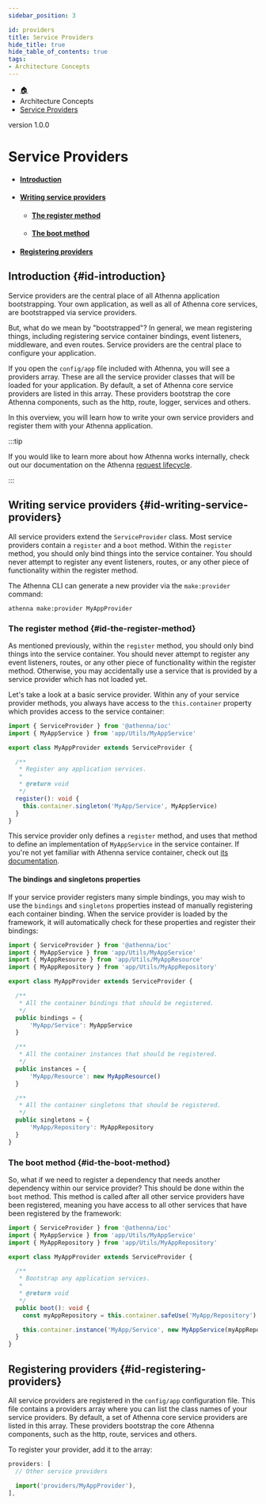 ```yaml
---
sidebar_position: 3

id: providers
title: Service Providers
hide_title: true
hide_table_of_contents: true
tags:
- Architecture Concepts
---
```


<nav aria-label="breadcrumbs">
    <ul class="breadcrumbs">
        <li class="breadcrumbs__item">
            <a class="breadcrumbs__link" href="/">🏠</a>
        </li>
        <li class="breadcrumbs__item">
            <a class="breadcrumbs__link">Architecture Concepts</a>
        </li>
        <li class="breadcrumbs__item">
            <a class="breadcrumbs__link" href="/docs/architecture-concepts/providers">Service Providers</a>
        </li>
    </ul>
</nav>

<span class="badge badge--secondary margin-top-bot">version 1.0.0</span>

# Service Providers

- #### [Introduction](#id-introduction)
- #### [Writing service providers](#id-writing-service-providers)
  - #### [The register method](#id-the-register-method)
  - #### [The boot method](#id-the-boot-method)
- #### [Registering providers](#id-registering-providers)

## Introduction {#id-introduction}

Service providers are the central place of all Athenna application bootstrapping. Your own application, as well as all
of Athenna core services, are bootstrapped via service providers.

But, what do we mean by "bootstrapped"? In general, we mean registering things, including registering service container
bindings, event listeners, middleware, and even routes. Service providers are the central place to configure your application.

If you open the `config/app` file included with Athenna, you will see a providers array. These are all the service provider
classes that will be loaded for your application. By default, a set of Athenna core service providers are listed in this array.
These providers bootstrap the core Athenna components, such as the http, route, logger, services and others.

In this overview, you will learn how to write your own service providers and register them with your Athenna application.

:::tip

If you would like to learn more about how Athenna works internally, check out our documentation on the Athenna [request lifecycle](lifecycle).

:::

## Writing service providers {#id-writing-service-providers}

All service providers extend the `ServiceProvider` class. Most service providers contain a `register` and a `boot` method.
Within the `register` method, you should only bind things into the service container. You should never attempt to register
any event listeners, routes, or any other piece of functionality within the register method.

The Athenna CLI can generate a new provider via the `make:provider` command:

```shell
athenna make:provider MyAppProvider
```

### The register method {#id-the-register-method}

As mentioned previously, within the `register` method, you should only bind things into the service container. You should
never attempt to register any event listeners, routes, or any other piece of functionality within the register method.
Otherwise, you may accidentally use a service that is provided by a service provider which has not loaded yet.

Let's take a look at a basic service provider. Within any of your service provider methods, you always have access to
the `this.container` property which provides access to the service container:

```typescript
import { ServiceProvider } from '@athenna/ioc'
import { MyAppService } from 'app/Utils/MyAppService'

export class MyAppProvider extends ServiceProvider {

  /**
   * Register any application services.
   *
   * @return void
   */
  register(): void {
    this.container.singleton('MyApp/Service', MyAppService)
  }
}
```

This service provider only defines a `register` method, and uses that method to define an implementation of `MyAppService`
in the service container. If you're not yet familiar with Athenna service container, check out [its documentation](container).

#### The bindings and singletons properties

If your service provider registers many simple bindings, you may wish to use the `bindings` and `singletons` properties instead
of manually registering each container binding. When the service provider is loaded by the framework, it will automatically
check for these properties and register their bindings:

```typescript
import { ServiceProvider } from '@athenna/ioc'
import { MyAppService } from 'app/Utils/MyAppService'
import { MyAppResource } from 'app/Utils/MyAppResource'
import { MyAppRepository } from 'app/Utils/MyAppRepository'

export class MyAppProvider extends ServiceProvider {

  /**
   * All the container bindings that should be registered.
   */
  public bindings = {
      'MyApp/Service': MyAppService
  }

  /**
   * All the container instances that should be registered.
   */
  public instances = {
      'MyApp/Resource': new MyAppResource()
  }

  /**
   * All the container singletons that should be registered.
   */
  public singletons = {
      'MyApp/Repository': MyAppRepository
  }
}
```

### The boot method {#id-the-boot-method}

So, what if we need to register a dependency that needs another dependency within our service provider? This should be
done within the `boot` method. This method is called after all other service providers have been registered, meaning you
have access to all other services that have been registered by the framework:

```typescript
import { ServiceProvider } from '@athenna/ioc'
import { MyAppService } from 'app/Utils/MyAppService'
import { MyAppRepository } from 'app/Utils/MyAppRepository'

export class MyAppProvider extends ServiceProvider {

  /**
   * Bootstrap any application services.
   *
   * @return void
   */
  public boot(): void {
    const myAppRepository = this.container.safeUse('MyApp/Repository')

    this.container.instance('MyApp/Service', new MyAppService(myAppRepository))
  }
}
```

## Registering providers {#id-registering-providers}

All service providers are registered in the `config/app` configuration file. This file contains a providers array where
you can list the class names of your service providers. By default, a set of Athenna core service providers are listed
in this array. These providers bootstrap the core Athenna components, such as the http, route, services and others.

To register your provider, add it to the array:

```typescript
providers: [
  // Other service providers

  import('providers/MyAppProvider'),
],
```
